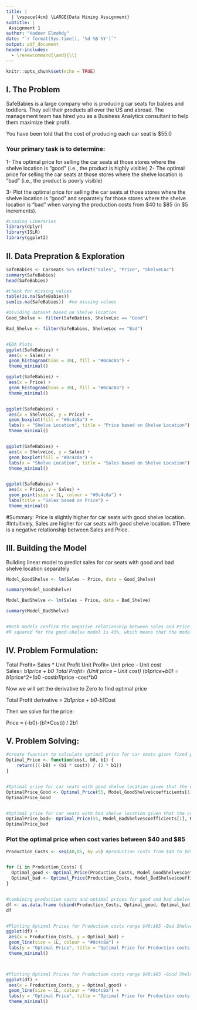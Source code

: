 ```yaml
---
title: |
  | \vspace{4cm} \LARGE{Data Mining Assignment}
subtitle: |
 Assignment 1
author: "Hadeer Elmahdy"
date: "`r format(Sys.time(), '%d %B %Y')`"
output: pdf_document
header-includes: 
  - \renewcommand{\and}{\\}
---
```


```r
knitr::opts_chunk$set(echo = TRUE)
```

\newpage 
\tableofcontents 
\newpage 


## I. The Problem 

SafeBabies is a large company who is producing car seats for babies and toddlers. They sell their products all over the US and abroad. The management team has hired you as a Business Analytics consultant to help them maximize their profit. 

You have been told that the cost of producing each car seat is $55.0 

### Your primary task is to determine:
1-	The optimal price for selling the car seats at those stores where the shelve location is “good” (i.e., the product is highly visible)
2-	The optimal price for selling the car seats at those stores where the shelve location is “bad” (i.e., the product is poorly visible)

3-	Plot the optimal price for selling the car seats at those stores where the shelve location is “good” and separately for those stores where the shelve location is “bad” when varying the production costs from $40 to $85 (in $5 increments).




```r
#Loading Liberaries 
library(dplyr)
library(ISLR)
library(ggplot2)

```


## II. Data Prepration & Exploration

```r

SafeBabies <- Carseats %>% select("Sales", "Price", "ShelveLoc")
summary(SafeBabies)
head(SafeBabies)

#Check for missing values
table(is.na(SafeBabies))
sum(is.na(SafeBabies))  #no missing values

#Dividing dataset based on Shelve location
Good_Shelve <- filter(SafeBabies, ShelveLoc == "Good")

Bad_Shelve <- filter(SafeBabies, ShelveLoc == "Bad")


#EDA Plots
ggplot(SafeBabies) +
 aes(x = Sales) +
 geom_histogram(bins = 30L, fill = "#0c4c8a") +
 theme_minimal()

ggplot(SafeBabies) +
 aes(x = Price) +
 geom_histogram(bins = 30L, fill = "#0c4c8a") +
 theme_minimal()


ggplot(SafeBabies) +
 aes(x = ShelveLoc, y = Price) +
 geom_boxplot(fill = "#0c4c8a") +
 labs(x = "Shelve Location", title = "Price based on Shelve Location") +
 theme_minimal()


ggplot(SafeBabies) +
 aes(x = ShelveLoc, y = Sales) +
 geom_boxplot(fill = "#0c4c8a") +
 labs(x = "Shelve Location", title = "Sales based on Shelve Location") +
 theme_minimal()


ggplot(SafeBabies) +
 aes(x = Price, y = Sales) +
 geom_point(size = 1L, colour = "#0c4c8a") +
 labs(title = "Sales based on Price") +
 theme_minimal()

```


#Summary: Price is slightly higher for car seats with good shelve location.
#Intuitively, Sales are higher for car seats with good shelve location.
#There is a negative relationship between Sales and Price.


\newpage

## III. Building the Model
  Building linear model to predict sales for car seats with good and bad shelve location separately

```r
Model_GoodShelve <- lm(Sales ~ Price, data = Good_Shelve)

summary(Model_GoodShelve)

Model_BadShelve <- lm(Sales ~ Price, data = Bad_Shelve)

summary(Model_BadShelve)


#Both models confirm the negative relationship between Sales and Price. As price increases, sales decrease. 
#R squared for the good-shelve model is 43%, which means that the model explains 43% of the variability in the price of car seats with good shelve location. R squared for the bad-shelve model is 30, meaning that model explains only 30% of the variability in the price of car seats with bad shelve location. Sales= b1*price + b0 

```

## IV. Problem Formulation:

Total Profit= Sales * Unit Profit
Unit Profit= Unit price – Unit cost     
Sales= b1*price + b0
Total Profit= (Unit price – Unit cost) *(b1*price+b0) 
            = b1*price^2+(b0 -cost*b1)*price -cost*b0
            
Now we will set the derivative to Zero to find optimal price
           
Total Profit derivative = 2b1*price + b0-b1*Cost

Then we solve for the price:

Price = (-b0)-(b1*Cost)) / 2b1


## V.  Problem Solving:
```r
#create function to calculate optimal price for car seats given fixed productions cost of $55
Optimal_Price <- function(cost, b0, b1) {
    return(((-b0) + (b1 * cost)) / (2 * b1))
}


#Optimal price for car seats with good shelve location given that the cost = $55 is $164.0731 
OptimalPrice_Good <- Optimal_Price(55, Model_GoodShelve$coefficients[1], Model_GoodShelve$coefficients[2])
OptimalPrice_Good


#Optimal price for car seats with bad shelve location given that the cost = $55 is $ 134.6435 
OptimalPrice_bad<- Optimal_Price(55, Model_BadShelve$coefficients[1], Model_BadShelve$coefficients[2])
OptimalPrice_bad

```


### Plot the optimal price when cost varies between $40 and $85

```r
Production_Costs <- seq(40,85, by =5) #production costs from $40 to $85 (in $5 increments)


for (i in Production_Costs) {
  Optimal_good <- Optimal_Price(Production_Costs, Model_GoodShelve$coefficients[1], Model_GoodShelve$coefficients[2])
  Optimal_bad <- Optimal_Price(Production_Costs, Model_BadShelve$coefficients[1], Model_BadShelve$coefficients[2])
}


#combining production costs and optimal prices for good and bad shelve location in a data frame 
df <- as.data.frame (cbind(Production_Costs, Optimal_good, Optimal_bad))
df


#Plotting Optimal Prices for Production costs range $40:$85 -Bad Shelve location
ggplot(df) +
 aes(x = Production_Costs, y = Optimal_bad) +
 geom_line(size = 1L, colour = "#0c4c8a") +
 labs(y = "Optimal Price", title = "Optimal Price for Production costs range $40:$85 -Bad Shelve ") +
 theme_minimal()



#Plotting Optimal Prices for Production costs range $40:$85 -Good Shelve location
ggplot(df) +
 aes(x = Production_Costs, y = Optimal_good) +
 geom_line(size = 1L, colour = "#0c4c8a") +
 labs(y = "Optimal Price", title = "Optimal Price for Production costs range $40:$85 -Good Shelve") +
 theme_minimal()



```





